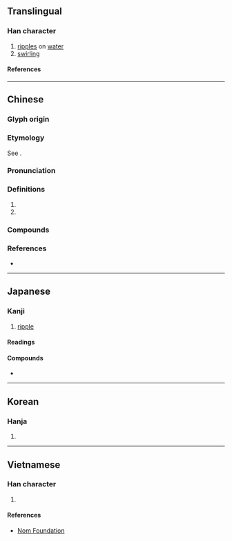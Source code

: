 {{character info/new}}
==Translingual==

===Han character===
{{Han char|rn=85|rad=水|as=11|sn=14|four=34121|canj=EKHR|ids=⿰氵猗}}

# [[ripple]]s on [[water]]
# [[swirling]]

====References====
{{Han ref|kx=0646.300|dkj=18164|dj=1056.090|hdz=31727.020|uh=6F2A}}

----

==Chinese==
{{zh-forms}}

===Glyph origin===
{{Han etym}}
===Etymology===
See {{zh-l|漣漪}}.
===Pronunciation===
{{zh-pron
|m=yī
|c=ji1,ji2
|md=ĭ
|mda=Cdo-fzho, 伊.ogg
|mn=ī
|mc=y
|oc=y
|cat=n,part
}}

===Definitions===
{{zh-hanzi}}

# {{zh-short|漣漪}}
# {{zh-alt-form|猗}}

===Compounds===
{{zh-der|淪漪|漣漪|漪漣}}

===References===
* {{R:yue:Hanzi}}

----

==Japanese==

===Kanji===
{{ja-kanji|rs=水11}}

# [[ripple]]

====Readings====
{{ja-readings
|goon=い
|kanon=い
|kun=なみ
}}

====Compounds====
* {{ja-r|漣漪|れんい|[[ripple]]}}

----

==Korean==

===Hanja===
{{ko-hanja|의}}

# {{rfdef|ko|sort=水11}}

----

==Vietnamese==

===Han character===
{{vi-readings|rs=水11|reading=y}}

# {{rfdef|vi|sort=水11}}

====References====
*[http://nomfoundation.org/common/nom_details.php?codepoint=6f2a Nom Foundation]